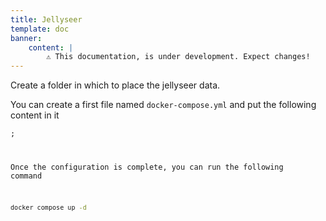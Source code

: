 ```yaml
---
title: Jellyseer
template: doc
banner:
    content: |
        ⚠️ This documentation, is under development. Expect changes!
---
```



<WarnBanner />


Create a folder in which to place the jellyseer data.

You can create a first file named `docker-compose.yml` and put the following content in it


<Code code={contentJellyseer} lang="yml" title="docker-compose.yml" />;

Once the configuration is complete, you can run the following command

```bash
docker compose up -d
```
